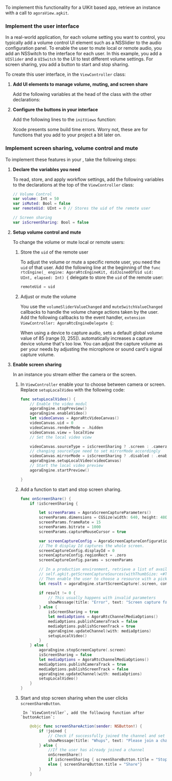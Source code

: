 

<PlatformWrapper platform="macos">

To implement this functionality for a UIKit based app, retrieve an <Vg k="ENGINE" /> instance with a call to `agoraView.agkit`.

### Implement the user interface

In a real-world application, for each volume setting you want to control, you typically add a volume control UI element such as a <Link target="_blank" to="https://developer.apple.com/documentation/appkit/nsslider">NSSlidier</Link> to the audio configuration panel. To enable the user to mute local or remote audio, you add an <Link target="_blank" to="https://developer.apple.com/documentation/appkit/nsswitch">NSSwitch</Link> to the interface for each user. In this example, you add a `UISlider` and a `UISwitch` to the UI to test different volume settings. For screen sharing, you add a button to start and stop sharing.

To create this user interface, in the `ViewController` class:

1. **Add UI elements to manage volume,  muting, and screen share**

    Add the following variables at the head of the class with the other declarations:

    <CreateUI />

1. **Configure the buttons in your interface**

    Add the following lines to the `initViews` function:

    <ConfigureButtons />

    Xcode presents some build time errors. Worry not, these are for functions that you add to your project a bit later on.



### Implement screen sharing, volume control and mute

To implement these features in your <Vpl k="CLIENT" />, take the following steps:

1. **Declare the variables you need**

    To read, store, and apply workflow settings, add the following variables to the declarations at the top of the `ViewController` class:

    ```swift
    // Volume Control
    var volume: Int = 50
    var isMuted: Bool = false
    var remoteUid: UInt = 0 // Stores the uid of the remote user

    // Screen sharing
    var isScreenSharing: Bool = false
    ```

1. **Setup volume control and mute**

    To change the volume or mute local or remote users:

    1. Store the `uid` of the remote user

        To adjust the volume or mute a specific remote user, you need the `uid` of that user. Add the following line at the beginning of the `func rtcEngine(_ engine: AgoraRtcEngineKit, didJoinedOfUid uid: UInt, elapsed: Int) {` delegate to store the `uid` of the remote user:

        ```swift
        remoteUid = uid
        ```

    2. Adjust or mute the volume

        You use the `volumeSliderValueChanged` and `muteSwitchValueChanged` callbacks to handle the volume change actions taken by the user. Add the following callbacks to the <Vg k="ENGINE" /> event handler, `extension ViewController: AgoraRtcEngineDelegate {`:

        <AdjustMuteVolume />

        When using a device to capture audio, <Vg k="VSDK" /> sets a default global volume value of 85 (range [0, 255]). <Vg k="VSDK" /> automatically increases a capture device volume that's too low. You can adjust the capture volume as per your needs by adjusting the microphone or sound card's signal capture volume.

1. **Enable screen sharing**

    In an  <Vg k="ENGINE" /> instance you stream either the camera or the screen.

    1. In `ViewController` enable your <Vg k="ENGINE" /> to choose between camera or screen. Replace `setupLocalVideo` with the following code:

        ```swift
        func setupLocalVideo() {
            // Enable the video modul
            agoraEngine.stopPreview()
            agoraEngine.enableVideo()
            let videoCanvas = AgoraRtcVideoCanvas()
            videoCanvas.uid = 0
            videoCanvas.renderMode = .hidden
            videoCanvas.view = localView
            // Set the local video view

            videoCanvas.sourceType = isScreenSharing ? .screen : .camera
            // changing sourceType need to set mirrorMode accordingly
            videoCanvas.mirrorMode = isScreenSharing ? .disabled : .enabled
            agoraEngine.setupLocalVideo(videoCanvas)
            // Start the local video preview
            agoraEngine.startPreview()

        }
        ```

    1. Add a function to start and stop screen sharing.

        ```swift
        func onScreenShare() {
            if !isScreenSharing {

                let screenParams = AgoraScreenCaptureParameters()
                screenParams.dimensions = CGSize(width: 640, height: 480)
                screenParams.frameRate = 15
                screenParams.bitrate = 1000
                screenParams.captureMouseCursor = true

                var screenCaptureConfig = AgoraScreenCaptureConfiguration()
                // The 0 display Id captures the whole screen.
                screenCaptureConfig.displayId = 0
                screenCaptureConfig.regionRect = .zero
                screenCaptureConfig.params = screenParams

                // In a production environment, retrieve a list of available resources using:
                // self.agkit.getScreenCaptureSources(withThumbSize: <#T##NSSize#>, iconSize: <#T##NSSize#>, includeScreen: <#T##Bool#>)
                // Then enable the user to choose a resource with a picker.
                let result = agoraEngine.startScreenCapture(.screen, config: screenCaptureConfig)

                if result != 0 {
                    // This usually happens with invalid parameters
                    showMessage(title: "Error", text: "Screen capture failed")
                } else {
                    isScreenSharing = true
                    let mediaOptions = AgoraRtcChannelMediaOptions()
                    mediaOptions.publishCameraTrack = false
                    mediaOptions.publishScreenTrack = true
                    agoraEngine.updateChannel(with: mediaOptions)
                    setupLocalVideo()
                }
            } else {
                agoraEngine.stopScreenCapture(.screen)
                isScreenSharing = false
                let mediaOptions = AgoraRtcChannelMediaOptions()
                mediaOptions.publishCameraTrack = true
                mediaOptions.publishScreenTrack = false
                agoraEngine.updateChannel(with: mediaOptions)
                setupLocalVideo()
            }
        }
        ```

    1. Start and stop screen sharing when the user clicks `screenShareButton`.

            In `ViewController`, add the following function after `buttonAction`:

        ```swift
            @objc func screenShareAction(sender: NSButton!) {
                if !joined {
                    // Check if successfully joined the channel and set button title accordingly
                    showMessage(title: "Whups", text: "Please join a channel before trying to share your screen")
                } else {
                    //If the user has already joined a channel
                    onScreenShare()
                    if isScreenSharing { screenShareButton.title = "Stop" }
                    else { screenShareButton.title = "Share"}
                }
            }
        ```


</PlatformWrapper>
